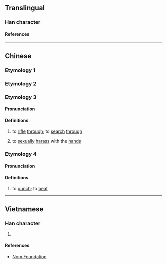 {{character info}}
{{character info|0x2F8C6}}
==Translingual==

===Han character===
{{Han char|rn=64|rad=手|as=11|sn=14|four=52094|canj=QVVD|ids=⿰扌巢}}

====References====
{{Han ref|kx=0452.040|dkj=12643|dj=0802.080|hdz=31951.040|uh=6477|ud=25719|bh=E1F3|bd=57843}}
{{Han ref|uh=2F8C6}}

----

==Chinese==

===Etymology 1===
{{zh-see|剿|v}}

===Etymology 2===
{{zh-see|抄|v|to [[copy]]}}

===Etymology 3===
{{zh-forms|alt=耖}}

====Pronunciation====
{{zh-pron
|c=caau3
|cat=v
}}

====Definitions====
{{zh-hanzi}} {{lb|zh|Cantonese}}

# to [[rifle]] [[through]]; to [[search]] [[through]] <!--not "for"-->
#: {{zh-x|摷 櫃桶|to '''rifle through''' drawers|C}}
#: {{zh-x|摷 垃圾|to '''rifle through''' the trash|C}}
# to [[sexually]] [[harass]] with the [[hand]]s

===Etymology 4===
{{zh-forms|alt=𡁻}}

====Pronunciation====
{{zh-pron
|c=ziu6,zeu6
|cat=v
}}

====Definitions====
{{zh-hanzi}} {{lb|zh|Cantonese}}

# to [[punch]]; to [[beat]]
----

==Vietnamese==

===Han character===
{{vi-readings|rs=手11|reading=rào}}

# {{rfdef|vi|sort=手11}}

====References====
* [http://nomfoundation.org/common/nom_details.php?codepoint=6477 Nom Foundation]